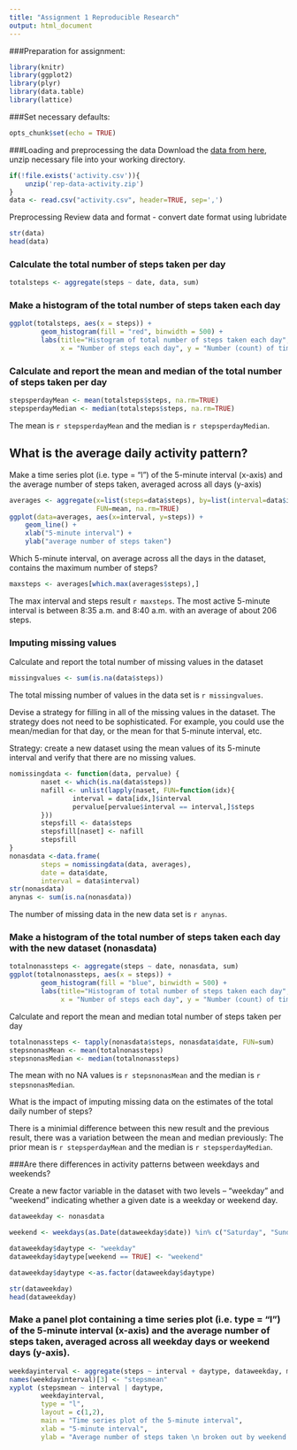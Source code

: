 ```yaml
---
title: "Assignment 1 Reproducible Research"
output: html_document
---
```


###Preparation for assignment:
```r
library(knitr)
library(ggplot2)
library(plyr)
library(data.table)
library(lattice)
```

###Set necessary defaults:
```r
opts_chunk$set(echo = TRUE)
```

###Loading and preprocessing the data
Download the [data from here](https://d396qusza40orc.cloudfront.net/repdata%2Fdata%2Factivity.zip), unzip necessary file into your working directory. 
```r
if(!file.exists('activity.csv')){
    unzip('rep-data-activity.zip')
}
data <- read.csv("activity.csv", header=TRUE, sep=',')
```

Preprocessing
Review data and format - convert date format using lubridate
```r
str(data)
head(data)
```

### Calculate the total number of steps taken per day
```r
totalsteps <- aggregate(steps ~ date, data, sum)
```

### Make a histogram of the total number of steps taken each day
```r
ggplot(totalsteps, aes(x = steps)) +
        geom_histogram(fill = "red", binwidth = 500) +
        labs(title="Histogram of total number of steps taken each day", 
             x = "Number of steps each day", y = "Number (count) of time in a day") + theme_bw()
```

### Calculate and report the mean and median of the total number of steps taken per day
```r
stepsperdayMean <- mean(totalsteps$steps, na.rm=TRUE)
stepsperdayMedian <- median(totalsteps$steps, na.rm=TRUE)
```
The mean is `r stepsperdayMean` and the median is `r stepsperdayMedian`.

## What is the average daily activity pattern?

Make a time series plot (i.e. type = "l") of the 5-minute interval (x-axis) and the average number of steps taken, averaged across all days (y-axis)  

```r
averages <- aggregate(x=list(steps=data$steps), by=list(interval=data$interval),
                      FUN=mean, na.rm=TRUE)
ggplot(data=averages, aes(x=interval, y=steps)) +
    geom_line() +
    xlab("5-minute interval") +
    ylab("average number of steps taken")
```


Which 5-minute interval, on average across all the days in the dataset, contains the maximum number of steps?
```r
maxsteps <- averages[which.max(averages$steps),]
```
The max interval and steps result `r maxsteps`. The most active 5-minute interval is between 8:35 a.m. and 8:40 a.m. with an average of about 206 steps.

### Imputing missing values
Calculate and report the total number of missing values in the dataset
```r
missingvalues <- sum(is.na(data$steps))
```

The total missing number of values in the data set is `r missingvalues`.

Devise a strategy for filling in all of the missing values in the dataset. The strategy does not need to be sophisticated. For example, you could use the mean/median for that day, or the mean for that 5-minute interval, etc.

Strategy: create a new dataset using the mean values of its 5-minute interval and verify that there are no missing values.

```r
nomissingdata <- function(data, pervalue) {
        naset <- which(is.na(data$steps))
        nafill <- unlist(lapply(naset, FUN=function(idx){
                interval = data[idx,]$interval
                pervalue[pervalue$interval == interval,]$steps
        }))
        stepsfill <- data$steps
        stepsfill[naset] <- nafill
        stepsfill
}
nonasdata <-data.frame(
        steps = nomissingdata(data, averages),
        date = data$date,
        interval = data$interval)
str(nonasdata)
anynas <- sum(is.na(nonasdata))
```
The number of missing data in the new data set is `r anynas`.

### Make a histogram of the total number of steps taken each day with the new dataset (nonasdata)

```r
totalnonassteps <- aggregate(steps ~ date, nonasdata, sum)
ggplot(totalnonassteps, aes(x = steps)) +
        geom_histogram(fill = "blue", binwidth = 500) +
        labs(title="Histogram of total number of steps taken each day", 
             x = "Number of steps each day", y = "Number (count) of time in a day") + theme_bw()
```
Calculate and report the mean and median total number of steps taken per day
```r
totalnonassteps <- tapply(nonasdata$steps, nonasdata$date, FUN=sum)
stepsnonasMean <- mean(totalnonassteps)
stepsnonasMedian <- median(totalnonassteps)
```
The mean with no NA values is `r stepsnonasMean` and the median is `r stepsnonasMedian`.   

What is the impact of imputing missing data on the estimates of the total daily number of steps?  

There is a minimial difference between this new result and the previous result, there was a variation between the mean and median previously: The prior mean is `r stepsperdayMean` and the median is `r stepsperdayMedian`.


###Are there differences in activity patterns between weekdays and weekends?

Create a new factor variable in the dataset with two levels – “weekday” and “weekend” indicating whether a given date is a weekday or weekend day.
```r

dataweekday <- nonasdata

weekend <- weekdays(as.Date(dataweekday$date)) %in% c("Saturday", "Sunday")

dataweekday$daytype <- "weekday"
dataweekday$daytype[weekend == TRUE] <- "weekend"

dataweekday$daytype <-as.factor(dataweekday$daytype)

str(dataweekday)
head(dataweekday)
```

### Make a panel plot containing a time series plot (i.e. type = "l") of the 5-minute interval (x-axis) and the average number of steps taken, averaged across all weekday days or weekend days (y-axis).

```r
weekdayinterval <- aggregate(steps ~ interval + daytype, dataweekday, mean)
names(weekdayinterval)[3] <- "stepsmean"
xyplot (stepsmean ~ interval | daytype,
        weekdayinterval,
        type = "l",
        layout = c(1,2),
        main = "Time series plot of the 5-minute interval",
        xlab = "5-minute interval",
        ylab = "Average number of steps taken \n broken out by weekend or weekday")
```